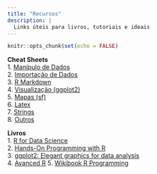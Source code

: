 ```yaml
---
title: "Recursos"
description: |
  Links úteis para livros, tutoriais e ideais
---
```


```r
knitr::opts_chunk$set(echo = FALSE)
```

**Cheat Sheets**  
1. [Manípulo de Dados](https://github.com/rstudio/cheatsheets/raw/master/data-transformation.pdf)  
2. [Importação de Dados](https://github.com/rstudio/cheatsheets/raw/master/data-import.pdf)  
3. [R Markdown](https://github.com/rstudio/cheatsheets/raw/master/rmarkdown-2.0.pdf)  
4. [Visualização (ggplot2)](https://github.com/rstudio/cheatsheets/raw/master/data-visualization-2.1.pdf)  
5. [Mapas (sf)](https://github.com/rstudio/cheatsheets/raw/master/sf.pdf)  
6. [Latex](https://wch.github.io/latexsheet/latexsheet-a4.pdf)  
7. [Strings](https://github.com/rstudio/cheatsheets/raw/master/strings.pdf)  
8. [Outros](https://rstudio.com/resources/cheatsheets/)

**Livros**  
1. [R for Data Science](https://r4ds.had.co.nz/)  
2. [Hands-On Programming with R](https://rstudio-education.github.io/hopr/)  
3. [ggplot2: Elegant graphics for data analysis](https://ggplot2-book.org/)  
4. [Avanced R](http://adv-r.had.co.nz/Introduction.html)
5. [Wikibook R Programming](https://en.wikibooks.org/wiki/R_Programming)

